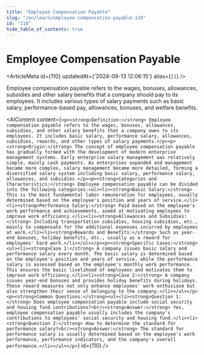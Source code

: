 ```yaml
---
title: "Employee Compensation Payable"
slug: "/en/learn/employee-compensation-payable-110"
id: "110"
hide_table_of_contents: true
---
```



# Employee Compensation Payable

<ArticleMeta id={110} updatedAt={'2024-09-13 12:06:15'} alias={`[]`} />
<div className='border-solid border-b border-t-0 my-4 border-[var(--ifm-color-gray-300)]' />

Employee compensation payable refers to the wages, bonuses, allowances, subsidies and other salary benefits that a company should pay to its employees. It includes various types of salary payments such as basic salary, performance-based pay, allowances, bonuses, and welfare benefits.

<AIContent content={`<p><strong>Definition:</strong> Employee compensation payable refers to the wages, bonuses, allowances, subsidies, and other salary benefits that a company owes to its employees. It includes basic salary, performance salary, allowances, subsidies, rewards, and other types of salary payments.</p><p><strong>Origin:</strong> The concept of employee compensation payable has gradually formed with the development of modern enterprise management systems. Early enterprise salary management was relatively simple, mainly cash payments. As enterprises expanded and management became more complex, salary management became more detailed, forming a diversified salary system including basic salary, performance salary, allowances, and subsidies.</p><p><strong>Categories and Characteristics:</strong> Employee compensation payable can be divided into the following categories:<ul><li><strong>Basic Salary:</strong> This is the most fundamental labor remuneration for employees, usually determined based on the employee's position and years of service.</li><li><strong>Performance Salary:</strong> Paid based on the employee's work performance and achievements, aimed at motivating employees to improve work efficiency.</li><li><strong>Allowances and Subsidies:</strong> Including transportation subsidies, housing subsidies, etc., mainly to compensate for the additional expenses incurred by employees at work.</li><li><strong>Rewards and Benefits:</strong> Such as year-end bonuses, holiday benefits, etc., usually as a reward for employees' hard work.</li></ul></p><p><strong>Specific Cases:</strong><ul><li><strong>Case 1:</strong> A company issues basic salary and performance salary every month. The basic salary is determined based on the employee's position and years of service, while the performance salary is assessed based on the employee's monthly work performance. This ensures the basic livelihood of employees and motivates them to improve work efficiency.</li><li><strong>Case 2:</strong> A company issues year-end bonuses and provides holiday benefits during holidays. These reward measures not only enhance employees' work enthusiasm but also strengthen their sense of belonging to the company.</li></ul></p><p><strong>Common Questions:</strong><ul><li><strong>Question 1:</strong> Does employee compensation payable include social security and housing fund contributions?<br/><strong>Answer:</strong> Yes, employee compensation payable usually includes the company's contributions to employees' social security and housing fund.</li><li><strong>Question 2:</strong> How to determine the standard for performance salary?<br/><strong>Answer:</strong> The standard for performance salary is usually determined based on the employee's work performance, performance indicators, and the company's overall performance.</li></ul></p>`} id={110} />
